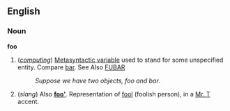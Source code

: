 ==English==
=== Noun ===
'''foo'''
# (''[[computing]]'') [[metasyntactic variable|Metasyntactic variable]] used to stand for some unspecified entity.  Compare [[bar]]. See Also [[FUBAR]]
#: ''Suppose we have two objects, foo and bar''.
# (''slang'') Also '''[[foo']]'''.  Representation of [[fool]] (foolish person), in a [[w:Mr. T|Mr. T]] accent.